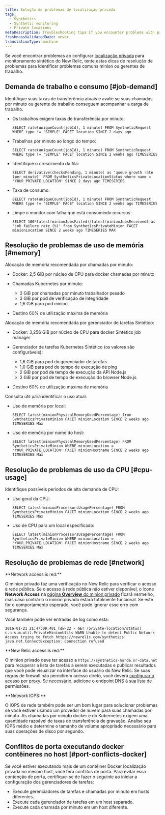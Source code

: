 ```yaml
---
title: Solução de problemas de localização privada
tags:
  - Synthetics
  - Synthetic monitoring
  - Private locations
metaDescription: Troubleshooting tips if you encounter problems with private locations or private minions or job managers with synthetic monitoring in New Relic.
freshnessValidatedDate: never
translationType: machine
---
```


Se você encontrar problemas ao configurar [localização privada](/docs/synthetics/new-relic-synthetics/private-locations/private-locations-overview-monitor-internal-sites-add-new-locations) para monitoramento sintético do New Relic, tente estas dicas de resolução de problemas para identificar problemas comuns minion ou gerentes de trabalho.

## Demanda de trabalho e consumo [#job-demand]

Identifique suas taxas de transferência atuais e avalie se suas chamadas por minuto ou gerente de trabalho conseguem acompanhar a carga de trabalho.

* Os trabalhos exigem taxas de transferência por minuto:

  ```
  SELECT rate(uniqueCount(jobId), 1 minute) FROM SyntheticRequest WHERE type != 'SIMPLE' FACET location SINCE 2 days ago
  ```

* Trabalhos por minuto ao longo do tempo:

  ```
  SELECT rate(uniqueCount(jobId), 1 minute) FROM SyntheticRequest WHERE type != 'SIMPLE' FACET location SINCE 2 weeks ago TIMESERIES
  ```

* Identifique o crescimento da fila:

  ```
  SELECT derivative(checksPending, 1 minute) as 'queue growth rate (per minute)' FROM SyntheticsPrivateLocationStatus where name = 'YOUR_PRIVATE_LOCATION' SINCE 2 days ago TIMESERIES
  ```

* Taxa de consumo:

  ```
  SELECT rate(uniqueCount(jobId), 1 minute) FROM SyntheticRequest WHERE type != 'SIMPLE' FACET location SINCE 2 weeks ago TIMESERIES
  ```

* Limpe o monitor com falha que está consumindo recursos:

  ```
  SELECT 100*latest(minionJobsFailed)/latest(minionJobsReceived) as 'job failure rate (%)' from SyntheticsPrivateMinion FACET minionLocation SINCE 2 weeks ago TIMESERIES MAX
  ```

## Resolução de problemas de uso de memória [#memory]

Alocação de memória recomendada por chamadas por minuto:

* Docker: 2,5 GiB por núcleo de CPU para docker chamadas por minuto

* Chamadas Kubernetes por minuto:

  * 3 GiB por chamadas por minuto trabalhador pesado
  * 3 GiB por pod de verificação de integridade
  * 1,6 GiB para pod minion

* Destino 60% de utilização máxima de memória

Alocação de memória recomendada por gerenciador de tarefas Sintético:

* Docker: 3,256 GiB por núcleo de CPU para docker Sintético job manager

* Gerenciador de tarefas Kubernetes Sintético (os valores são configuráveis):

  * 1,6 GiB para pod do gerenciador de tarefas
  * 1,0 GiB para pod de tempo de execução de ping
  * 2 GiB por pod de tempo de execução da API Node.js
  * 3 GiB por pod de tempo de execução do browser Node.js.

* Destino 60% de utilização máxima de memória

Consulta útil para identificar o uso atual:

* Uso de memória por local:

  ```
  SELECT latest(minionPhysicalMemoryUsedPercentage) from SyntheticsPrivateMinion FACET minionLocation SINCE 2 weeks ago TIMESERIES Max
  ```

* Uso de memória por nome do host:

  ```
  SELECT latest(minionPhysicalMemoryUsedPercentage) FROM SyntheticsPrivateMinion WHERE minionLocation = 'YOUR_PRIVATE_LOCATION' FACET minionHostname SINCE 2 weeks ago TIMESERIES Max
  ```

## Resolução de problemas de uso da CPU [#cpu-usage]

Identifique possíveis períodos de alta demanda de CPU:

* Uso geral da CPU:

  ```
  SELECT latest(minionProcessorsUsagePercentage) FROM SyntheticsPrivateMinion FACET minionLocation SINCE 2 weeks ago TIMESERIES Max
  ```

* Uso de CPU para um local especificado:

  ```
  SELECT latest(minionProcessorsUsagePercentage) FROM SyntheticsPrivateMinion WHERE minionLocation = 'YOUR_PRIVATE_LOCATION' FACET minionHostname SINCE 2 weeks ago TIMESERIES Max
  ```

## Resolução de problemas de rede [#network]

<DoNotTranslate>
  **Network access is red:**
</DoNotTranslate>

O minion privado faz uma verificação no New Relic para verificar o acesso à rede pública. Se o acesso à rede pública não estiver disponível, o ícone <DoNotTranslate>**Network Access**</DoNotTranslate> na [página <DoNotTranslate>**Overview**</DoNotTranslate> do minion privado](/docs/synthetics/new-relic-synthetics/pages/synthetics-overview-page-view-monitors-performance) ficará vermelho, mas caso contrário o minion privado estará totalmente funcional. Se este for o comportamento esperado, você pode ignorar esse erro com segurança.

Você também pode ver entradas de log como esta:

```
2016-01-21 21:47:09,401 [dw-22 - GET /private-location/status] c.n.s.m.util.PrivateMinionUtils WARN Unable to detect Public Network Access trying to fetch https://newrelic.com/synthetics: java.net.ConnectException: Connection refused
```

<DoNotTranslate>
  **New Relic access is red:**
</DoNotTranslate>

O minion privado deve ter acesso a `https://synthetics-horde.nr-data.net` para recuperar a lista de tarefas a serem executadas e publicar resultados que você pode visualizar na interface do usuário do New Relic. Se suas regras de firewall não permitirem acesso direto, você deverá [configurar o acesso por proxy](/docs/synthetics/new-relic-synthetics/private-locations/install-configure-private-minions). Se necessário, adicione o endpoint DNS à sua lista de permissões.

<DoNotTranslate>
  **Network IOPS:**
</DoNotTranslate>

O IOPS de rede também pode ser um bom lugar para solucionar problemas se você estiver usando um provedor de nuvem para suas chamadas por minuto. As chamadas por minuto docker e do Kubernetes exigem uma quantidade razoável de taxas de transferência de gravação. Analise seu IOPS médio e determine o tamanho de volume apropriado necessário para suas operações de disco por segundo.

## Conflitos de porta executando docker contêineres no host [#port-conflicts-docker]

Se você estiver executando mais de um contêiner Docker localização privada no mesmo host, você terá conflitos de porta. Para evitar essa contenção de porta, certifique-se de fazer o seguinte ao iniciar a configuração dos gerenciadores de tarefas:

* Execute gerenciadores de tarefas e chamadas por minuto em hosts diferentes.
* Execute cada gerenciador de tarefas em um host separado.
* Execute cada chamada por minuto em um host diferente.